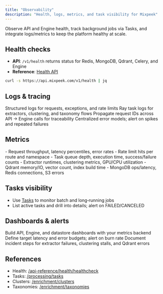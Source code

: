 ```yaml
---
title: "Observability"
description: "Health, logs, metrics, and task visibility for Mixpeek"
---
```


<Note>
  Observe API and Engine health, track background jobs via Tasks, and integrate logs/metrics to keep the platform healthy at scale.
</Note>

## Health checks

- **API**: `/v1/health` returns status for Redis, MongoDB, Qdrant, Celery, and Engine
- **Reference**: [Health API](/api-reference/health/healthcheck)

```bash
curl -s https://api.mixpeek.com/v1/health | jq
```

## Logs & tracing

<CardGroup cols={2}>
  <Card title="API logs" icon="server">
    Structured logs for requests, exceptions, and rate limits
  </Card>
  
  <Card title="Engine logs" icon="gears">
    Ray task logs for extractors, clustering, and taxonomy flows
  </Card>
  
  <Card title="Correlation" icon="link">
    Propagate request IDs across API → Engine calls for traceability
  </Card>
  
  <Card title="Errors" icon="triangle-exclamation">
    Centralized error models; alert on spikes and repeated failures
  </Card>
</CardGroup>

## Metrics

<Tabs>
  <Tab title="API">
    - Request throughput, latency percentiles, error rates
    - Rate limit hits per route and namespace
  </Tab>
  
  <Tab title="Engine">
    - Task queue depth, execution time, success/failure counts
    - Extractor runtimes, clustering metrics, GPU/CPU utilization
  </Tab>
  
  <Tab title="Datastores">
    - Qdrant memory/IO, vector count, index build time
    - MongoDB ops/latency, Redis connections, S3 errors
  </Tab>
</Tabs>

## Tasks visibility

- Use [Tasks](/processing/tasks) to monitor batch and long‑running jobs
- List active tasks and drill into details; alert on FAILED/CANCELED

## Dashboards & alerts

<Steps>
  <Step title="Dashboards">
    Build API, Engine, and datastore dashboards with your metrics backend
  </Step>
  <Step title="SLOs">
    Define target latency and error budgets; alert on burn rate
  </Step>
  <Step title="Runbooks">
    Document incident steps for extractor failures, clustering stalls, and Qdrant errors
  </Step>
</Steps>

## References

- Health: [/api-reference/health/healthcheck](/api-reference/health/healthcheck)
- Tasks: [/processing/tasks](/processing/tasks)
- Clusters: [/enrichment/clusters](/enrichment/clusters)
- Taxonomies: [/enrichment/taxonomies](/enrichment/taxonomies)
